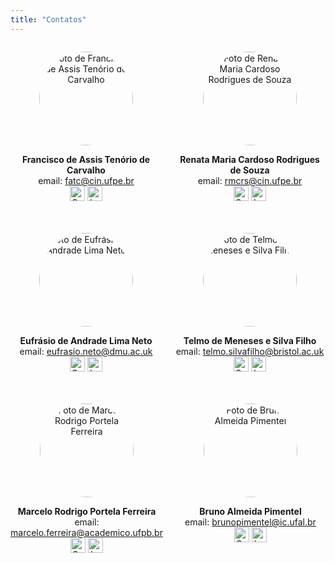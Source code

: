 ```yaml
---
title: "Contatos"
---
```


::: {style="display: flex; flex-wrap: wrap; gap: 20px; justify-content: center;"}

::: {style="display: flex; flex: 1; justify-content: center; flex-basis: 45%;"}
::: {style="text-align: center;"}
<img src="images/Foto_Chico.png" alt="Foto de Francisco de Assis Tenório de Carvalho" style="width: 150px; height: 150px; object-fit: cover; border-radius: 50%;"/>

<p><strong>Francisco de Assis Tenório de Carvalho</strong><br> email: <a href="mailto:fatc@cin.ufpe.br">fatc\@cin.ufpe.br</a><br> <a href="https://scholar.google.com.br/citations?user=7t7NjEUAAAAJ&hl=pt-PT" target="_blank"><img src="images/scholar_icon.png" alt="Google Scholar" style="width: 24px; height: 24px;"/></a> <a href="http://lattes.cnpq.br/3909162572623711" target="_blank"><img src="images/lattes_icon.png" alt="Lattes" style="width: 24px; height: 24px;"/></a></p>
:::
:::


::: {style="display: flex; flex: 1; justify-content: center; flex-basis: 45%;"} 
::: {style="text-align: center;"}
<img src="images/Foto_Renata.png" alt="Foto de Renata Maria Cardoso Rodrigues de Souza" style="width: 150px; height: 150px; object-fit: cover; border-radius: 50%;"/>

<p><strong>Renata Maria Cardoso Rodrigues de Souza</strong><br> email: <a href="mailto:rmcrs@cin.ufpe.br
">rmcrs\@cin.ufpe.br
</a><br> <a href="https://scholar.google.com/citations?hl=pt-BR&user=hy2Mw-0AAAAJ" target="_blank"><img src="images/scholar_icon.png" alt="Google Scholar" style="width: 24px; height: 24px;"/></a> <a href="http://lattes.cnpq.br/9289080285504453" target="_blank"><img src="images/lattes_icon.png" alt="Lattes" style="width: 24px; height: 24px;"/></a></p>
:::
:::


::: {style="display: flex; flex: 1; justify-content: center; flex-basis: 45%;"} 
::: {style="text-align: center;"}
<img src="images/Foto_Eufrasio.png" alt="Foto de Eufrásio de Andrade Lima Neto" style="width: 150px; height: 150px; object-fit: cover; border-radius: 50%;"/>

<p><strong>Eufrásio de Andrade Lima Neto</strong><br> email: <a href="mailto:eufrasio.neto@dmu.ac.uk
">eufrasio.neto\@dmu.ac.uk
</a><br> <a href="https://scholar.google.com/citations?user=-EGO0o8AAAAJ&hl=en" target="_blank"><img src="images/scholar_icon.png" alt="Google Scholar" style="width: 24px; height: 24px;"/></a> <a href="http://lattes.cnpq.br/4640945954423515" target="_blank"><img src="images/lattes_icon.png" alt="Lattes" style="width: 24px; height: 24px;"/></a></p>
:::
:::



::: {style="display: flex; flex: 1; justify-content: center; flex-basis: 45%;"} 
::: {style="text-align: center;"}
<img src="images/Foto_Telmo.png" alt="Foto de Telmo de Meneses e Silva Filho" style="width: 150px; height: 150px; object-fit: cover; border-radius: 50%;"/>

<p><strong>Telmo de Meneses e Silva Filho</strong><br> email: <a href="mailto:telmo.silvafilho@bristol.ac.uk
">telmo.silvafilho\@bristol.ac.uk
</a><br> <a href="https://scholar.google.com/citations?user=oCI4sPkAAAAJ&hl=pt-BR" target="_blank"><img src="images/scholar_icon.png" alt="Google Scholar" style="width: 24px; height: 24px;"/></a> <a href="http://lattes.cnpq.br/5580004940091667" target="_blank"><img src="images/lattes_icon.png" alt="Lattes" style="width: 24px; height: 24px;"/></a></p>
:::
:::


::: {style="display: flex; flex: 1; justify-content: center; flex-basis: 45%;"} 
::: {style="text-align: center;"}
<img src="images/Foto_Marcelo.png" alt="Foto de Marcelo Rodrigo Portela Ferreira" style="width: 150px; height: 150px; object-fit: cover; border-radius: 50%;"/>

<p><strong>Marcelo Rodrigo Portela Ferreira</strong><br> email: <a href="mailto:marcelo.ferreira@academico.ufpb.br
">marcelo.ferreira\@academico.ufpb.br
</a><br> <a href="https://scholar.google.com/citations?user=mREGeCkAAAAJ&hl=en" target="_blank"><img src="images/scholar_icon.png" alt="Google Scholar" style="width: 24px; height: 24px;"/></a> <a href="http://lattes.cnpq.br/2620157217100077" target="_blank"><img src="images/lattes_icon.png" alt="Lattes" style="width: 24px; height: 24px;"/></a></p>
:::
:::


::: {style="display: flex; flex: 1; justify-content: center; flex-basis: 45%;"} 
::: {style="text-align: center;"}
<img src="images/Foto_Bruno.png" alt="Foto de Bruno Almeida Pimentel" style="width: 150px; height: 150px; object-fit: cover; border-radius: 50%;"/>

<p><strong>Bruno Almeida Pimentel</strong><br> email: <a href="mailto:brunopimentel@ic.ufal.br
">brunopimentel\@ic.ufal.br
</a><br> <a href="https://scholar.google.com/citations?user=-KeberwAAAAJ&hl=pt-BR" target="_blank"><img src="images/scholar_icon.png" alt="Google Scholar" style="width: 24px; height: 24px;"/></a> <a href="http://lattes.cnpq.br/5575405279834457" target="_blank"><img src="images/lattes_icon.png" alt="Lattes" style="width: 24px; height: 24px;"/></a></p>
:::
:::
:::